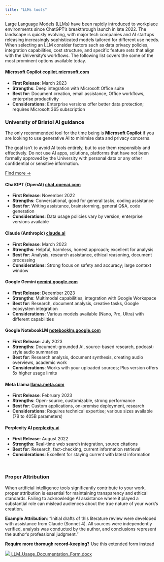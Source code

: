 ```yaml
---
title: "LLMs tools"
---
```


Large Language Models (LLMs) have been rapidly introduced to workplace environments since ChatGPT's breakthrough launch in late 2022. The landscape is quickly evolving, with major tech companies and AI startups releasing increasingly sophisticated models tailored for different use needs. When selecting an LLM consider factors such as data privacy policies, integration capabilities, cost structure, and specific feature sets that align with the University's workflows. The following list covers the some of the most prominent options available today.

#### Microsoft Copilot [copilot.microsoft.com](https://copilot.microsoft.com)
- **First Release**: March 2023
- **Strengths**: Deep integration with Microsoft Office suite
- **Best for**: Document creation, email assistance, Office workflows, enterprise productivity
- **Considerations**: Enterprise versions offer better data protection; requires Microsoft 365 subscription

::: {.callout-important}
### University of Bristol AI guidance 

The only recommended tool for the time being is **Microsoft Copilot** if you are looking to use generative AI to minimise data and privacy concerns.

The goal isn't to avoid AI tools entirely, but to use them responsibly and effectively. Do not use AI apps, solutions, platforms that have not been formally approved by the University with personal data or any other confidential or sensitive information.

[Find more →](./800-resources.qmd)
:::


#### ChatGPT (OpenAI) [chat.openai.com](https://chat.openai.com)
- **First Release**: November 2022
- **Strengths**: Conversational, good for general tasks, coding assistance
- **Best for**: Writing assistance, brainstorming, general Q&A, code generation
- **Considerations**: Data usage policies vary by version; enterprise versions available

#### Claude (Anthropic) [claude.ai](https://claude.ai)
- **First Release**: March 2023
- **Strengths**: Helpful, harmless, honest approach; excellent for analysis
- **Best for**: Analysis, research assistance, ethical reasoning, document processing
- **Considerations**: Strong focus on safety and accuracy; large context window


#### Google Gemini [gemini.google.com](https://gemini.google.com)
- **First Release**: December 2023
- **Strengths**: Multimodal capabilities, integration with Google Workspace
- **Best for**: Research, document analysis, creative tasks, Google ecosystem integration
- **Considerations**: Various models available (Nano, Pro, Ultra) with different capabilities

#### Google NotebookLM [notebooklm.google.com](https://notebooklm.google.com)
- **First Release**: July 2023
- **Strengths**: Document-grounded AI, source-based research, podcast-style audio summaries
- **Best for**: Research analysis, document synthesis, creating audio overviews, academic work
- **Considerations**: Works with your uploaded sources; Plus version offers 5x higher usage limits

#### Meta Llama [llama.meta.com](https://llama.meta.com)
- **First Release**: February 2023
- **Strengths**: Open-source, customizable, strong performance
- **Best for**: Custom applications, on-premise deployment, research
- **Considerations**: Requires technical expertise; various sizes available (7B to 405B parameters)

#### Perplexity AI [perplexity.ai](https://perplexity.ai)
- **First Release**: August 2022
- **Strengths**: Real-time web search integration, source citations
- **Best for**: Research, fact-checking, current information retrieval
- **Considerations**: Excellent for staying current with latest information



<!-- Not free or considered safe

#### Amazon Bedrock [aws.amazon.com/bedrock](https://aws.amazon.com/bedrock)
- **First Release**: April 2023
- **Strengths**: Multi-model access, AWS integration, serverless
- **Best for**: AWS ecosystems, accessing multiple models, enterprise cloud solutions
- **Considerations**: Provides access to various models (Claude, Llama, etc.) through single API

#### IBM Granite [ibm.com/products/granite](https://www.ibm.com/products/granite)
- **First Release**: May 2024
- **Strengths**: Open-source, enterprise-ready, strong governance features
- **Best for**: Enterprise applications requiring transparency, regulated industries
- **Considerations**: Fully open source under Apache v.2 license; strong focus on trust and governance

#### xAI Grok [x.ai](https://x.ai)
- **First Release**: November 2023
- **Strengths**: Real-time X (Twitter) data access, conversational personality
- **Best for**: Social media insights, current events, informal communication
- **Considerations**: Requires X Premium subscription; more casual tone

#### DeepSeek [deepseek.com](https://deepseek.com)
- **First Release**: 2023
- **Strengths**: Cost-effective, strong reasoning capabilities, competitive performance
- **Best for**: Budget-conscious applications, reasoning tasks, code generation
- **Considerations**: Chinese company; offers competitive performance at lower cost

-->

<br>

### Proper Attribution

When artificial intelligence tools significantly contribute to your work, proper attribution is essential for maintaining transparency and ethical standards. Failing to acknowledge AI assistance where it played a substantial role can mislead audiences about the true nature of your work's creation.

**Example Attribution**:
"Initial drafts of this literature review were developed with assistance from Claude (Sonnet 4). All sources were independently verified, analysis was conducted by the author, and conclusions represent the author's professional judgment."

**Require more thorough record-keeping?** Use this extended form instead

::: {.center}
[![](../assets/docx.png) LLM_Usage_Documentation_Form.docx](../assets/LLM_Usage_Documentation_Form.docx)
:::
